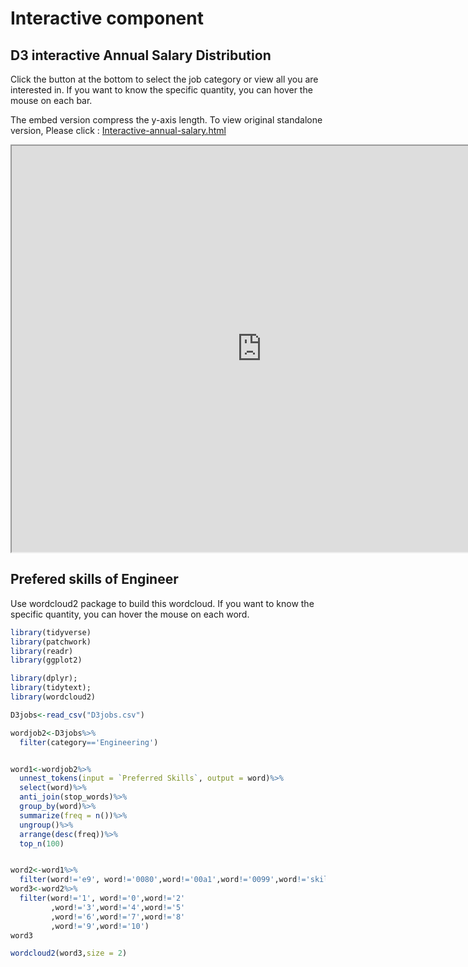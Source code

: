 # Interactive component



## D3 interactive Annual Salary Distribution

Click the button at the bottom to select the job category or view all you are interested in.
If you want to know the specific quantity, you can hover the mouse on each bar.


The embed version compress the y-axis length.
To view original standalone version, Please click : [Interactive-annual-salary.html](Interactive-annual-salary.html)

<script src="https://d3js.org/d3.v6.min.js"></script>
<iframe src="https://vizhub.com/wyx34/1f5e5085ddfd4881a6d6e271cca0afca?mode=embed" title="Annual Salary Visualization" height="650" width="800"></iframe>


## Prefered skills of Engineer 
Use wordcloud2 package to build this wordcloud.
If you want to know the specific quantity, you can hover the mouse on each word.
```r
library(tidyverse)
library(patchwork)
library(readr)
library(ggplot2)
```


```r
library(dplyr); 
library(tidytext);
library(wordcloud2)

D3jobs<-read_csv("D3jobs.csv")

wordjob2<-D3jobs%>%
  filter(category=='Engineering')


word1<-wordjob2%>%
  unnest_tokens(input = `Preferred Skills`, output = word)%>%
  select(word)%>%
  anti_join(stop_words)%>%
  group_by(word)%>%
  summarize(freq = n())%>%
  ungroup()%>%
  arrange(desc(freq))%>%
  top_n(100)


word2<-word1%>%
  filter(word!='e9', word!='0080',word!='00a1',word!='0099',word!='skills')
word3<-word2%>%
  filter(word!='1', word!='0',word!='2'
         ,word!='3',word!='4',word!='5'
         ,word!='6',word!='7',word!='8'
         ,word!='9',word!='10')
word3

wordcloud2(word3,size = 2)
```




